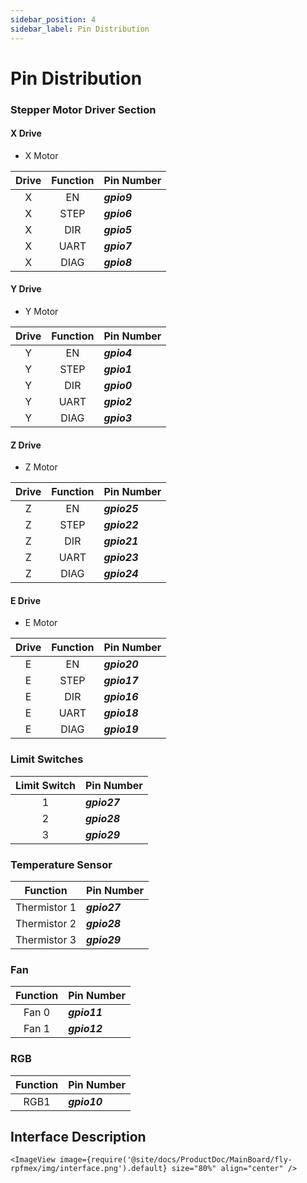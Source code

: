 ```yaml
---
sidebar_position: 4
sidebar_label: Pin Distribution
---
```




# Pin Distribution

### Stepper Motor Driver Section

<!-- tabs:start -->

#### **X Drive**

* X Motor

| Drive | Function | Pin Number |
| :----: | :----: | :----- |
| X | EN | ***gpio9*** |
| X | STEP | ***gpio6*** |
| X | DIR | ***gpio5*** |
| X | UART | ***gpio7*** |
| X | DIAG | ***gpio8*** |

#### **Y Drive**

* Y Motor

| Drive | Function | Pin Number |
| :----: | :----: | :----- |
| Y | EN | ***gpio4*** |
| Y | STEP | ***gpio1*** |
| Y | DIR | ***gpio0*** |
| Y | UART | ***gpio2*** |
| Y | DIAG | ***gpio3*** |

#### **Z Drive**

* Z Motor

| Drive | Function | Pin Number |
| :----: | :----: | :----- |
| Z | EN | ***gpio25*** |
| Z | STEP | ***gpio22*** |
| Z | DIR | ***gpio21*** |
| Z | UART | ***gpio23*** |
| Z | DIAG | ***gpio24*** |

#### **E Drive**

* E Motor

| Drive | Function | Pin Number |
| :----: | :----: | :----- |
| E | EN | ***gpio20*** |
| E | STEP | ***gpio17*** |
| E | DIR | ***gpio16*** |
| E | UART | ***gpio18*** |
| E | DIAG | ***gpio19*** |

<!-- tabs:end -->


### Limit Switches

| Limit Switch | Pin Number |
| :----: | :----- |
| 1 | ***gpio27*** |
| 2 | ***gpio28*** |
| 3 | ***gpio29*** |

### Temperature Sensor

| Function | Pin Number |
| :----: | :----- |
| Thermistor 1 | ***gpio27*** |
| Thermistor 2 | ***gpio28*** |
| Thermistor 3 | ***gpio29*** |

### Fan

| Function | Pin Number |
| :----: | :----- |
| Fan 0 | ***gpio11*** |
| Fan 1 | ***gpio12*** |

### RGB

| Function | Pin Number |
| :----: | :----- |
| RGB1 | ***gpio10*** |


## Interface Description
    <ImageView image={require('@site/docs/ProductDoc/MainBoard/fly-rpfmex/img/interface.png').default} size="80%" align="center" />